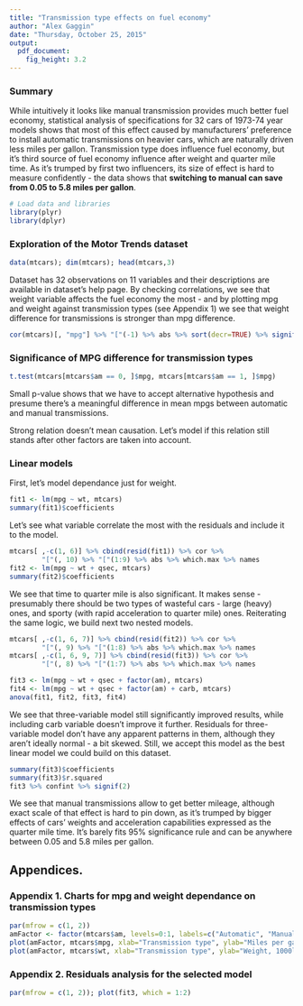 ```yaml
---
title: "Transmission type effects on fuel economy"
author: "Alex Gaggin"
date: "Thursday, October 25, 2015"
output:
  pdf_document:
    fig_height: 3.2
---
```


### Summary

While intuitively it looks like manual transmission provides much better fuel
economy, statistical analysis of specifications for 32 cars of 1973-74 year
models shows that most of this effect caused by manufacturers' preference
to install automatic transmissions on heavier cars, which are naturally driven
less miles per gallon. Transmission type does influence fuel economy, but it's
third source of fuel economy influence after weight and quarter mile time. As
it's trumped by first two influencers, its size of effect is hard to measure
confidently - the data shows that **switching to manual can save from 0.05 to
5.8 miles per gallon**.


```r
# Load data and libraries
library(plyr)
library(dplyr)
```

### Exploration of the Motor Trends dataset

```r
data(mtcars); dim(mtcars); head(mtcars,3)
```

Dataset has 32 observations on 11 variables and their descriptions are available
in dataset's help page.
By checking correlations, we see that weight variable affects the fuel economy
the most - and by plotting mpg and weight against transmission types (see
Appendix 1) we see that weight difference for transmissions is stronger than mpg
difference.

```r
cor(mtcars)[, "mpg"] %>% "["(-1) %>% abs %>% sort(decr=TRUE) %>% signif(2)
```

### Significance of MPG difference for transmission types

```r
t.test(mtcars[mtcars$am == 0, ]$mpg, mtcars[mtcars$am == 1, ]$mpg)
```

Small p-value shows that we have to accept alternative hypothesis and presume
there's a meaningful difference in mean mpgs between automatic and manual
transmissions.

Strong relation doesn't mean causation. Let's
model if this relation still stands after other factors are taken into account.

### Linear models

First, let's model dependance just for weight.

```r
fit1 <- lm(mpg ~ wt, mtcars)
summary(fit1)$coefficients
```

Let's see what variable correlate the most with the residuals and include it
to the model.

```r
mtcars[ ,-c(1, 6)] %>% cbind(resid(fit1)) %>% cor %>%
        "["(, 10) %>% "["(1:9) %>% abs %>% which.max %>% names
fit2 <- lm(mpg ~ wt + qsec, mtcars)
summary(fit2)$coefficients
```

We see that time to quarter mile is also significant. It makes sense -
presumably
there should be two types of wasteful cars - large (heavy) ones,
and sporty (with rapid acceleration to quarter mile) ones. Reiterating the same
logic, we build next two nested models.

```r
mtcars[ ,-c(1, 6, 7)] %>% cbind(resid(fit2)) %>% cor %>%
        "["(, 9) %>% "["(1:8) %>% abs %>% which.max %>% names
mtcars[ ,-c(1, 6, 9, 7)] %>% cbind(resid(fit3)) %>% cor %>%
        "["(, 8) %>% "["(1:7) %>% abs %>% which.max %>% names
```
```r
fit3 <- lm(mpg ~ wt + qsec + factor(am), mtcars)
fit4 <- lm(mpg ~ wt + qsec + factor(am) + carb, mtcars)
anova(fit1, fit2, fit3, fit4)
```

We see that three-variable model still significantly improved results, while
including carb variable doesn't improve it further. Residuals for three-variable
model don't have any apparent patterns in them, although they aren't ideally
normal - a bit skewed. Still, we accept this model as the best linear model we
could build on this dataset.

```r
summary(fit3)$coefficients
summary(fit3)$r.squared
fit3 %>% confint %>% signif(2)
```

We see that manual transmissions allow to get better mileage, although exact
scale of that effect is hard to pin down, as it's trumped by bigger effects
of cars' weights and acceleration capabilities expressed as the quarter mile time.
It's barely fits 95% significance rule and can be anywhere between 0.05 and 5.8
miles per gallon.

## Appendices.

### Appendix 1. Charts for mpg and weight dependance on transmission types

```r
par(mfrow = c(1, 2))
amFactor <- factor(mtcars$am, levels=0:1, labels=c("Automatic", "Manual"))
plot(amFactor, mtcars$mpg, xlab="Transmission type", ylab="Miles per gallon")
plot(amFactor, mtcars$wt, xlab="Transmission type", ylab="Weight, 1000lb")
```

### Appendix 2. Residuals analysis for the selected model


```r
par(mfrow = c(1, 2)); plot(fit3, which = 1:2)
```

